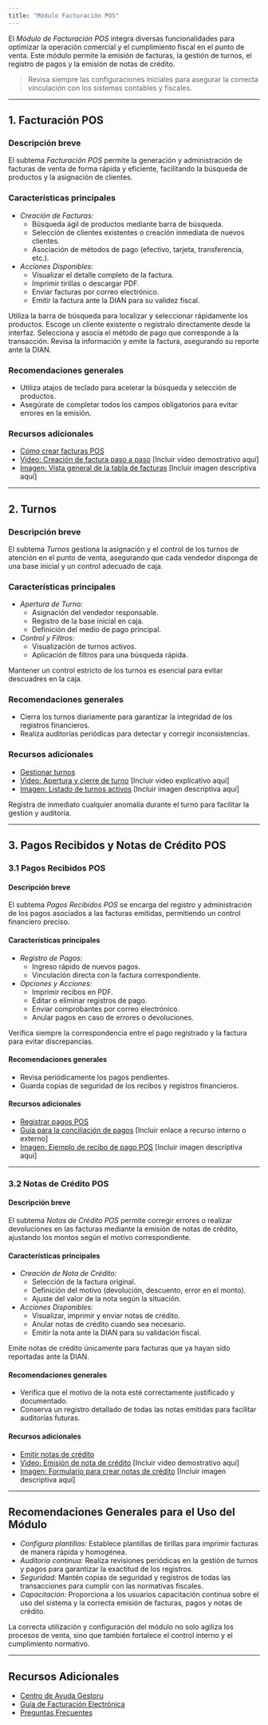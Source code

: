 ```yaml
---
title: "Módulo Facturación POS"
---
```



El *Módulo de Facturación POS* integra diversas funcionalidades para optimizar la operación comercial y el cumplimiento fiscal en el punto de venta. Este módulo permite la emisión de facturas, la gestión de turnos, el registro de pagos y la emisión de notas de crédito.

> <Tip>Revisa siempre las configuraciones iniciales para asegurar la correcta vinculación con los sistemas contables y fiscales.</Tip>

---

## 1. Facturación POS

### Descripción breve
El subtema *Facturación POS* permite la generación y administración de facturas de venta de forma rápida y eficiente, facilitando la búsqueda de productos y la asignación de clientes.

### Características principales
- *Creación de Facturas:*
  - Búsqueda ágil de productos mediante barra de búsqueda.
  - Selección de clientes existentes o creación inmediata de nuevos clientes.
  - Asociación de métodos de pago (efectivo, tarjeta, transferencia, etc.).
- *Acciones Disponibles:*
  - Visualizar el detalle completo de la factura.
  - Imprimir tirillas o descargar PDF.
  - Enviar facturas por correo electrónico.
  - Emitir la factura ante la DIAN para su validez fiscal.

<Steps>
  <Step title="Paso 1: Búsqueda y selección de productos">
    Utiliza la barra de búsqueda para localizar y seleccionar rápidamente los productos.
  </Step>
  <Step title="Paso 2: Selección del cliente">
    Escoge un cliente existente o regístralo directamente desde la interfaz.
  </Step>
  <Step title="Paso 3: Registro del pago">
    Selecciona y asocia el método de pago que corresponde a la transacción.
  </Step>
  <Step title="Paso 4: Emisión">
    Revisa la información y emite la factura, asegurando su reporte ante la DIAN.
  </Step>
</Steps>

### Recomendaciones generales
- <Tip>Utiliza atajos de teclado para acelerar la búsqueda y selección de productos.</Tip>
- <Info>Asegúrate de completar todos los campos obligatorios para evitar errores en la emisión.</Info>

### Recursos adicionales
- [Cómo crear facturas POS](https://ayuda.gestoru.com/ayuda/facturacion-pos/factura)
- [Video: Creación de factura paso a paso](#) [Incluir video demostrativo aquí]
- [Imagen: Vista general de la tabla de facturas](#) [Incluir imagen descriptiva aquí]

---

## 2. Turnos

### Descripción breve
El subtema *Turnos* gestiona la asignación y el control de los turnos de atención en el punto de venta, asegurando que cada vendedor disponga de una base inicial y un control adecuado de caja.

### Características principales
- *Apertura de Turno:*
  - Asignación del vendedor responsable.
  - Registro de la base inicial en caja.
  - Definición del medio de pago principal.
- *Control y Filtros:*
  - Visualización de turnos activos.
  - Aplicación de filtros para una búsqueda rápida.

<Note>
Mantener un control estricto de los turnos es esencial para evitar descuadres en la caja.
</Note>

### Recomendaciones generales
- Cierra los turnos diariamente para garantizar la integridad de los registros financieros.
- Realiza auditorías periódicas para detectar y corregir inconsistencias.

### Recursos adicionales
- [Gestionar turnos](https://ayuda.gestoru.com/ayuda/facturacion-pos/turnos)
- [Video: Apertura y cierre de turno](#) [Incluir video explicativo aquí]
- [Imagen: Listado de turnos activos](#) [Incluir imagen descriptiva aquí]

<Card title="Consejo importante">
  Registra de inmediato cualquier anomalía durante el turno para facilitar la gestión y auditoría.
</Card>

---

## 3. Pagos Recibidos y Notas de Crédito POS

### 3.1 Pagos Recibidos POS

#### Descripción breve
El subtema *Pagos Recibidos POS* se encarga del registro y administración de los pagos asociados a las facturas emitidas, permitiendo un control financiero preciso.

#### Características principales
- *Registro de Pagos:*
  - Ingreso rápido de nuevos pagos.
  - Vinculación directa con la factura correspondiente.
- *Opciones y Acciones:*
  - Imprimir recibos en PDF.
  - Editar o eliminar registros de pago.
  - Enviar comprobantes por correo electrónico.
  - Anular pagos en caso de errores o devoluciones.

<Warning>
Verifica siempre la correspondencia entre el pago registrado y la factura para evitar discrepancias.
</Warning>

#### Recomendaciones generales
- Revisa periódicamente los pagos pendientes.
- Guarda copias de seguridad de los recibos y registros financieros.

#### Recursos adicionales
- [Registrar pagos POS](https://ayuda.gestoru.com/ayuda/facturacion-pos/pagos)
- [Guía para la conciliación de pagos](#) [Incluir enlace a recurso interno o externo]
- [Imagen: Ejemplo de recibo de pago POS](#) [Incluir imagen descriptiva aquí]

---

### 3.2 Notas de Crédito POS

#### Descripción breve
El subtema *Notas de Crédito POS* permite corregir errores o realizar devoluciones en las facturas mediante la emisión de notas de crédito, ajustando los montos según el motivo correspondiente.

#### Características principales
- *Creación de Nota de Crédito:*
  - Selección de la factura original.
  - Definición del motivo (devolución, descuento, error en el monto).
  - Ajuste del valor de la nota según la situación.
- *Acciones Disponibles:*
  - Visualizar, imprimir y enviar notas de crédito.
  - Anular notas de crédito cuando sea necesario.
  - Emitir la nota ante la DIAN para su validación fiscal.

<Tip>
Emite notas de crédito únicamente para facturas que ya hayan sido reportadas ante la DIAN.
</Tip>

#### Recomendaciones generales
- Verifica que el motivo de la nota esté correctamente justificado y documentado.
- Conserva un registro detallado de todas las notas emitidas para facilitar auditorías futuras.

#### Recursos adicionales
- [Emitir notas de crédito](https://ayuda.gestoru.com/ayuda/facturacion-pos/notas-credito)
- [Video: Emisión de nota de crédito](#) [Incluir video demostrativo aquí]
- [Imagen: Formulario para crear notas de crédito](#) [Incluir imagen descriptiva aquí]

---

## Recomendaciones Generales para el Uso del Módulo

- *Configura plantillas:* Establece plantillas de tirillas para imprimir facturas de manera rápida y homogénea.
- *Auditoría continua:* Realiza revisiones periódicas en la gestión de turnos y pagos para garantizar la exactitud de los registros.
- *Seguridad:* Mantén copias de seguridad y registros de todas las transacciones para cumplir con las normativas fiscales.
- *Capacitación:* Proporciona a los usuarios capacitación continua sobre el uso del sistema y la correcta emisión de facturas, pagos y notas de crédito.

<Card title="Consejo Final">
  La correcta utilización y configuración del módulo no solo agiliza los procesos de venta, sino que también fortalece el control interno y el cumplimiento normativo.
</Card>

---

## Recursos Adicionales
- [Centro de Ayuda Gestoru](https://ayuda.gestoru.com)
- [Guía de Facturación Electrónica](https://ayuda.gestoru.com/ayuda/facturacion-electronica)
- [Preguntas Frecuentes](https://ayuda.gestoru.com/ayuda/faqs)